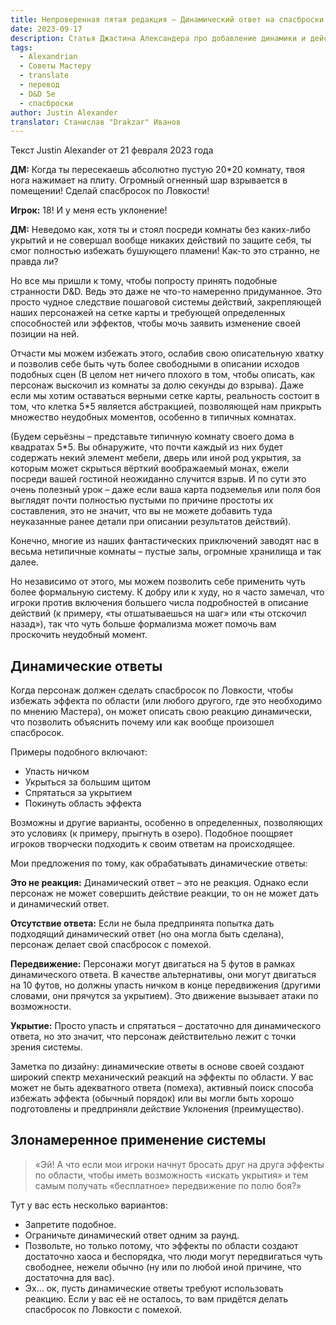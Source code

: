 ```yaml
---
title: Непроверенная пятая редакция – Динамический ответ на спасброски
date: 2023-09-17
description: Статья Джастина Александера про добавление динамики и действий персонажа в спасброски в пятой редакции D&D #alexandrian #translate #dnd5e
tags: 
  - Alexandrian
  - Советы Мастеру
  - translate
  - перевод
  - D&D 5e
  - спасброски
author: Justin Alexander
translator: Станислав "Drakzar" Иванов
---
```


Текст Justin Alexander от 21 февраля 2023 года

**ДМ:** Когда ты пересекаешь абсолютно пустую 20*20 комнату, твоя нога нажимает на плиту. Огромный огненный шар взрывается в помещении! Сделай спасбросок по Ловкости!

**Игрок:** 18! И у меня есть уклонение!

**ДМ:** Неведомо как, хотя ты и стоял посреди комнаты без каких-либо укрытий и не совершал вообще никаких действий по защите себя, ты смог полностью избежать бушующего пламени!
Как-то это странно, не правда ли?

Но все мы пришли к тому, чтобы попросту принять подобные странности D&D. Ведь это даже не что-то намеренно придуманное. Это просто чудное следствие пошаговой системы действий, закрепляющей наших персонажей на сетке карты и требующей определенных способностей или эффектов, чтобы мочь заявить изменение своей позиции на ней.

Отчасти мы можем избежать этого, ослабив свою описательную хватку и позволив себе быть чуть более свободными в описании исходов подобных сцен (В целом нет ничего плохого в том, чтобы описать, как персонаж выскочил из комнаты за долю секунды до взрыва). Даже если мы хотим оставаться верными сетке карты, реальность состоит в том, что клетка 5*5 является абстракцией, позволяющей нам прикрыть множество неудобных моментов, особенно в типичных комнатах.

(Будем серьёзны – представьте типичную комнату своего дома в квадратах 5*5. Вы обнаружите, что почти каждый из них будет содержать некий элемент мебели, дверь или иной род укрытия, за которым может скрыться вёрткий воображаемый монах, ежели посреди вашей гостиной неожиданно случится взрыв. И по сути это очень полезный урок – даже если ваша карта подземелья или поля боя выглядят почти полностью пустыми по причине простоты их составления, это не значит, что вы не можете добавить туда неуказанные ранее детали при описании результатов действий).

Конечно, многие из наших фантастических приключений заводят нас в весьма нетипичные комнаты – пустые залы, огромные хранилища и так далее.

Но независимо от этого, мы можем позволить себе применить чуть более формальную систему. К добру или к худу, но я часто замечал, что игроки против включения большего числа подробностей в описание действий (к примеру, «ты отшатываешься на шаг» или «ты отскочил назад»), так что чуть больше формализма может помочь вам проскочить неудобный момент.

## Динамические ответы

Когда персонаж должен сделать спасбросок по Ловкости, чтобы избежать эффекта по области (или любого другого, где это необходимо по мнению Мастера), он может описать свою реакцию динамически, что позволить объяснить почему или как вообще произошел спасбросок.

Примеры подобного включают:
- Упасть ничком
- Укрыться за большим щитом
- Спрятаться за укрытием
- Покинуть область эффекта

Возможны и другие варианты, особенно в определенных, позволяющих это условиях (к примеру, прыгнуть в озеро). Подобное поощряет игроков творчески подходить к своим ответам на происходящее.

Мои предложения по тому, как обрабатывать динамические ответы:

**Это не реакция:** Динамический ответ – это не реакция. Однако если персонаж не может совершить действие реакции, то он не может дать и динамический ответ.

**Отсутствие ответа:** Если не была предпринята попытка дать подходящий динамический ответ (но она могла быть сделана), персонаж делает свой спасбросок с помехой.

**Передвижение:** Персонажи могут двигаться на 5 футов в рамках динамического ответа. В качестве альтернативы, они могут двигаться на 10 футов, но должны упасть ничком в конце передвижения (другими словами, они прячутся за укрытием). Это движение вызывает атаки по возможности.

**Укрытие:** Просто упасть и спрятаться – достаточно для динамического ответа, но это значит, что персонаж действительно лежит с точки зрения системы.

<Aside>
Заметка по дизайну: динамические ответы в основе своей создают широкий спектр механический реакций на эффекты по области. У вас может не быть адекватного ответа (помеха), активный поиск способа избежать эффекта (обычный порядок) или вы могли быть хорошо подготовлены и предприняли действие Уклонения (преимущество).
</Aside>

## Злонамеренное применение системы

>«Эй! А что если мои игроки начнут бросать друг на друга эффекты по области, чтобы иметь возможность «искать укрытия» и тем самым получать «бесплатное» передвижение по полю боя?»

Тут у вас есть несколько вариантов:
- Запретите подобное.
- Ограничьте динамический ответ одним за раунд.
- Позвольте, но только потому, что эффекты по области создают достаточно хаоса и беспорядка, что люди могут передвигаться чуть свободнее, нежели обычно (ну или по любой иной причине, что достаточна для вас).
- Эх… ок, пусть динамические ответы требуют использовать реакцию. Если у вас её не осталось, то вам придётся делать спасбросок по Ловкости с помехой.